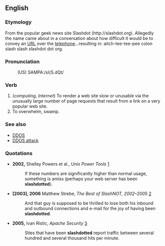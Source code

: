 ==English==

===Etymology===
From the popular geek news site Slashdot (http://slashdot.org).  Allegedly the name came about in a conversation about how difficult it would be to convey an [[URL]] over the [[telephone]]...resulting in: aitch-tee-tee-pee colon slash slash slashdot dot org.

===Pronunciation===
:(US) SAMPA:/sl{S.dQt/

===Verb===
{{en-verb|slashdot|t|ing}}

# (''computing'', ''Internet'') To render a web site slow or unusable via the unusually large number of page requests that result from a link on a very popular web site.
# To overwhelm, swamp.

===See also===
*[[DDOS]]
*[[DDOS attack]]

===Quotations===
* '''2002,''' Shelley Powers et al., ''Unix Power Tools'' [http://books.google.com/books?vid=ISBN0596003307&id=t295L6vYuUkC&pg=PA501&lpg=PA501&dq=slashdotted&sig=rF5IZDXp33wnnsgkRIC5niMtqHM]
*: If these numbers are significantly higher than normal usage, something is amiss (perhaps your web server has been '''slashdotted'''). 
* '''[2003], 2006''' Matthew Strebe, ''The Best of SlashNOT, 2002&ndash;2005'' [http://books.google.com/books?vid=ISBN0595383157&id=skVK4smqz8UC&pg=PA99&lpg=PA99&dq=slashdotted&sig=z6LagXUGvJ09gG77HdLoLSEnFAk]
*: And that guy is supposed to be thrilled to lose both his inbound and outbound connections and e-mail for the joy of having been '''slashdotted'''.
* '''2005,''' Ivan Ristic, ''Apache Security'' [http://books.google.com/books?vid=ISBN0596007248&id=5yiULnTkN6oC&pg=PA115&lpg=PA115&dq=slashdotted&sig=_zJmLeVMfDyEAAt8FhAl6NZcrVA]
*: Sites that have been '''slashdotted''' report traffic between several hundred and several thousand hits per minute.